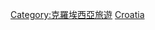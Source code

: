 {{Commons category|Visitor attractions in Croatia}}

[[Category:克羅埃西亞旅遊|Category:克羅埃西亞旅遊]]
[[Category:歐洲各國旅遊景點|Croatia]]